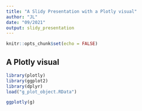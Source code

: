 ```yaml
---
title: "A Slidy Presentation with a Plotly visual"
author: "JL"
date: "09/2021"
output: slidy_presentation
---
```


```r
knitr::opts_chunk$set(echo = FALSE)
```

## A Plotly visual

```r
library(plotly)
library(ggplot2)
library(dplyr)
load("g_plot_object.RData")
```

```r
ggplotly(g)
```

